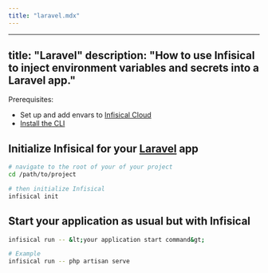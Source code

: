 ```yaml
---
title: "laravel.mdx"
---
```


---
title: "Laravel"
description: "How to use Infisical to inject environment variables and secrets into a Laravel app."
---

Prerequisites:

- Set up and add envars to [Infisical Cloud](https://app.infisical.com)
- [Install the CLI](/cli/overview)

## Initialize Infisical for your [Laravel](https://laravel.com/) app

```bash
# navigate to the root of your of your project 
cd /path/to/project

# then initialize Infisical
infisical init
```

## Start your application as usual but with Infisical

```bash
infisical run -- &lt;your application start command&gt;

# Example 
infisical run -- php artisan serve
```
